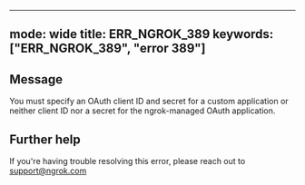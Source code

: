 
---
mode: wide
title: ERR_NGROK_389
keywords: ["ERR_NGROK_389", "error 389"]
---

## Message
You must specify an OAuth client ID and secret for a custom application or neither client ID nor a secret for the ngrok-managed OAuth application.




## Further help
If you're having trouble resolving this error, please reach out to [support@ngrok.com](mailto:support@ngrok.com?subject=Help%20with%20ERR_NGROK_389)

